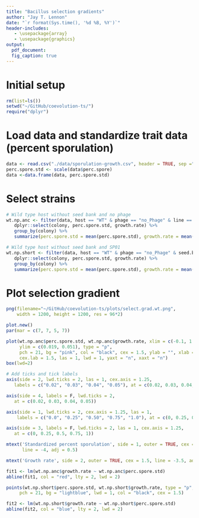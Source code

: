 ```yaml
---
title: "Bacillus selection gradients"
author: "Jay T. Lennon"
date: "`r format(Sys.time(), '%d %B, %Y')`"
header-includes:
   - \usepackage{array}
   - \usepackage{graphics}
output:
  pdf_document:
  fig_caption: true
---
```


# Initial setup

```r
rm(list=ls())
setwd("~/GitHub/coevolution-ts/")
require("dplyr")
```

# Load data and standardize trait data (percent sporulation)

```r
data <- read.csv("./data/sporulation-growth.csv", header = TRUE, sep =",")
perc.spore.std <- scale(data$perc.spore)
data <-data.frame(data, perc.spore.std)
```

# Select strains

```r
# Wild type host without seed bank and no phage
wt.np.anc <- filter(data, host == "WT" & phage == "no_Phage" & line == "ANC") %>%
   dplyr::select(colony, perc.spore.std, growth.rate) %>%
   group_by(colony) %>%
   summarize(perc.spore.std = mean(perc.spore.std), growth.rate = mean(growth.rate)) 

# Wild type host without seed bank and SP01
wt.np.short <- filter(data, host == "WT" & phage == "no_Phage" & seed.bank == "short") %>%
   dplyr::select(colony, perc.spore.std, growth.rate) %>%
   group_by(colony) %>%
   summarize(perc.spore.std = mean(perc.spore.std), growth.rate = mean(growth.rate)) 
```

# Plot selection gradient

```r
png(filename="~/GitHub/coevolution-ts/plots/select.grad.wt.png",
    width = 1200, height = 1200, res = 96*2)

plot.new()
par(mar = c(7, 7, 5, 7))

plot(wt.np.anc$perc.spore.std, wt.np.anc$growth.rate, xlim = c(-0.1, 1.1), 
     ylim = c(0.019, 0.051), type = "p", 
     pch = 21, bg = "pink", col = "black", cex = 1.5, ylab = "", xlab = "", 
     cex.lab = 1.5, las = 1, lwd = 1, yaxt = "n", xaxt = "n")
box(lwd=2)

# Add ticks and tick labels
axis(side = 2, lwd.ticks = 2, las = 1, cex.axis = 1.25, 
   labels = c("0.02", "0.03", "0.04", "0.05"), at = c(0.02, 0.03, 0.04, 0.05))

axis(side = 4, labels = F, lwd.ticks = 2, 
   at = c(0.02, 0.03, 0.04, 0.05))

axis(side = 1, lwd.ticks = 2, cex.axis = 1.25, las = 1,
    labels = c("0.0", "0.25", "0.50", "0.75", "1.0"), at = c(0, 0.25, 0.5, 0.75, 1))

axis(side = 3, labels = F, lwd.ticks = 2, las = 1, cex.axis = 1.25, 
   at = c(0, 0.25, 0.5, 0.75, 1))

mtext('Standardized percent sporulation', side = 1, outer = TRUE, cex = 1.5, 
      line = -4, adj = 0.5)

mtext('Growth rate', side = 2, outer = TRUE, cex = 1.5, line = -3.5, adj = 0.6)

fit1 <- lm(wt.np.anc$growth.rate ~ wt.np.anc$perc.spore.std)
abline(fit1, col = "red", lty = 2, lwd = 2)

points(wt.np.short$perc.spore.std, wt.np.short$growth.rate, type = "p", 
     pch = 21, bg = "lightblue", lwd = 1, col = "black", cex = 1.5)

fit2 <- lm(wt.np.short$growth.rate ~ wt.np.short$perc.spore.std)
abline(fit2, col = "blue", lty = 2, lwd = 2)
```



